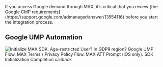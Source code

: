 <Callout type="note">
If you access Google demand through MAX, it’s critical that you review [the Google <Abbr>CMP</Abbr> requirements](https://support.google.com/admanager/answer/13554116) before you start the integration process.
</Callout>

## Google <Abbr>UMP</Abbr> Automation
  
![Initialize MAX SDK. Age-restricted User? In GDPR region? Google UMP Flow. MAX Terms / Privacy Policy Flow. MAX ATT Prompt (iOS only). SDK Initialization Completion callback](/images/terms-flowchart.png)
